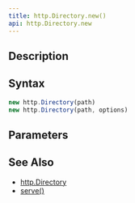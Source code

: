 ```yaml
---
title: http.Directory.new()
api: http.Directory.new
---
```


## Description

<Summary/>

## Syntax

``` js
new http.Directory(path)
new http.Directory(path, options)
```

## Parameters

<Parameters/>

## See Also

* [http.Directory](/reference/api/http/Directory)
* [serve()](/reference/api/http/Directory/serve)
